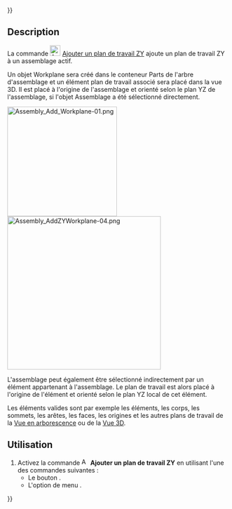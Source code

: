 {{UnfinishedDocu{{#translation:}}}}
<languages/>

{{Docnav/fr
|[[Assembly3_AddXZWorkplane/fr|Ajouter un plan de travail XZ]]
|[[Assembly3_AddPlacement/fr|Ajoutez un emplacement]]
|[[Assembly3_Workbench/fr|Assembly3]]
|IconL=Assembly_Add_WorkplaneXZ.svg‎‎
|IconR=Assembly_Add_Placement.svg‎‎
|IconC=Assembly3_workbench_icon.svg
}}

{{GuiCommand/fr
|Name=Assembly3 AddZYWorkplane
|Name/fr=Assembly3 Ajouter un plan de travail ZY
|Icon=Assembly_Add_WorkplaneZY.svg‎‎
|MenuLocation=Assembly3 → Workplane and origin → Add ZY workplane
|Workbenches=[[Assembly3_Workbench/fr|Assembly3]]
}}

== Description ==

La commande [[Image:Assembly_Add_WorkplaneZY.svg|24px]] [[Assembly3_AddZYWorkplane/fr|Ajouter un plan de travail ZY]] ajoute un plan de travail ZY à un assemblage actif.

Un objet Workplane sera créé dans le conteneur Parts de l'arbre d'assemblage et un élément plan de travail associé sera placé dans la vue 3D. Il est placé à l'origine de l'assemblage et orienté selon le plan YZ de l'assemblage, si l'objet Assemblage a été sélectionné directement.

[[Image:Assembly_Add_Workplane-01.png|250px]] [[Image:Assembly_AddZYWorkplane-04.png|350px]]

L'assemblage peut également être sélectionné indirectement par un élément appartenant à l'assemblage. Le plan de travail est alors placé à l'origine de l'élément et orienté selon le plan YZ local de cet élément.

Les éléments valides sont par exemple les éléments, les corps, les sommets, les arêtes, les faces, les origines et les autres plans de travail de la [[Tree_view/fr|Vue en arborescence]] ou de la [[3D_view/fr|Vue 3D]].

==Utilisation==

# Activez la commande [[Image:Assembly_Add_WorkplaneZY.svg|16px]] '''Ajouter un plan de travail ZY''' en utilisant l'une des commandes suivantes :
#* Le bouton {{Button|[[Image:Assembly_Add_WorkplaneZY.svg|16px]] [[Assembly3_AddZYWorkplane/fr|Add workplane ZY]]}}.
#* L'option de menu {{MenuCommand|Assembly3 → Workplane and origin → [[Image:Assembly_Add_WorkplaneZY.svg|16px]] Add workplane ZY}}.


{{Docnav/fr
|[[Assembly3_AddXZWorkplane/fr|Ajouter un plan de travail XZ]]
|[[Assembly3_AddPlacement/fr|Ajoutez un emplacement]]
|[[Assembly3_Workbench/fr|Assembly3]]
|IconL=Assembly_Add_WorkplaneXZ.svg‎‎
|IconR=Assembly_Add_Placement.svg‎‎
|IconC=Assembly3_workbench_icon.svg
}}
 
{{Userdocnavi{{#translation:}}}}